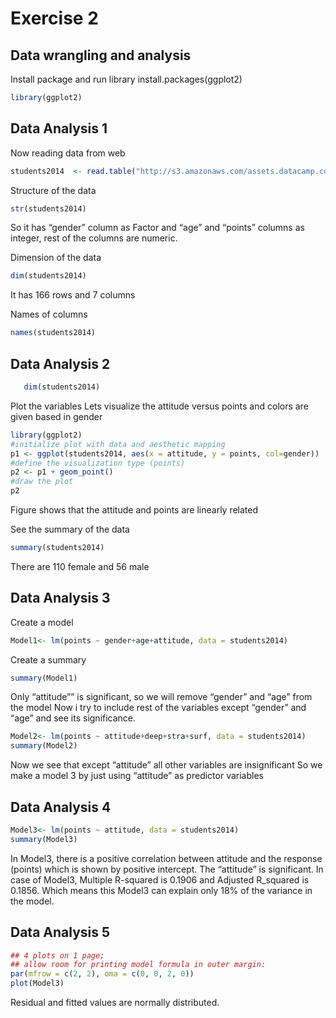 # Exercise 2

## Data wrangling and analysis

Install package and run library
install.packages(ggplot2)
```r
library(ggplot2)
```

## Data Analysis 1 

Now reading data from web
```r
students2014  <- read.table("http://s3.amazonaws.com/assets.datacamp.com/production/course_2218/datasets/learning2014.txt", sep=",", header =T)
```
Structure of the data
```r
str(students2014)
```
So it has "gender" column as Factor and "age" and "points" columns as integer, rest of the columns are numeric.

Dimension of the data
```r
dim(students2014)
```
It has 166 rows and 7 columns

Names of columns
```r
names(students2014)
```

## Data Analysis 2 

```r
   dim(students2014)
```
Plot the variables
Lets visualize the attitude versus points and colors are given based in gender 

```r
library(ggplot2)
#initialize plot with data and aesthetic mapping
p1 <- ggplot(students2014, aes(x = attitude, y = points, col=gender))
#define the visualization type (points)
p2 <- p1 + geom_point()
#draw the plot
p2
```
Figure shows that the attitude and points are linearly related

See the summary of the data
```r
summary(students2014) 
```
There are 110 female and 56 male

## Data Analysis 3

Create a model
```r
Model1<- lm(points ~ gender+age+attitude, data = students2014)
```

Create a summary
```r
summary(Model1)
```

Only "attitude"" is significant, so we will remove "gender" and "age" from the model
Now i try to include rest of the variables except "gender" and "age" and see its significance.

```r
Model2<- lm(points ~ attitude+deep+stra+surf, data = students2014)
summary(Model2)
```
Now we see that except "attitude" all other variables are insignificant
So we make a model 3 by just using "attitude" as predictor variables

## Data Analysis 4 
```r
Model3<- lm(points ~ attitude, data = students2014)
summary(Model3)
```
In Model3, there is a positive correlation between attitude and the response (points) which is shown by positive intercept. The "attitude" is significant. 
In case of Model3, Multiple R-squared is 0.1906 and Adjusted R_squared is 0.1856. Which means this Model3 can explain only 18% of the variance in the model.

## Data Analysis 5
```r
## 4 plots on 1 page;
## allow room for printing model formula in outer margin:
par(mfrow = c(2, 2), oma = c(0, 0, 2, 0))
plot(Model3)
```

Residual and fitted values are normally distributed.
